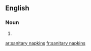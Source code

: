 
==English==

===Noun===
{{head|en}}

# {{plural of|sanitary napkin}}

[[ar:sanitary napkins]]
[[fr:sanitary napkins]]